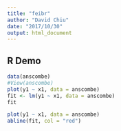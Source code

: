 ```yaml
---
title: "feibr"
author: "David Chiu"
date: "2017/10/30"
output: html_document
---
```


## R Demo 
```r
data(anscombe)
#View(anscombe)
plot(y1 ~ x1, data = anscombe)
fit <- lm(y1 ~ x1, data = anscombe)
fit

plot(y1 ~ x1, data = anscombe)
abline(fit, col = "red")

```
